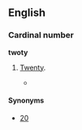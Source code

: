 ==English==

===Cardinal number===
'''twoty'''

# {{nonstandard}} [[twenty|Twenty]].
#* {{quote-journal
|year=1872
|author= 
|title=Reminiscences of the Army
|journal=The Cape monthly magazine
|volume=5
|page=302
|passage=The colonel would then shout, "'''Twoty'''-twoth, form quarter distance column on the grenadier company."}} 

====Synonyms====
*[[20]]